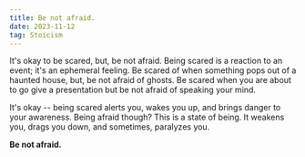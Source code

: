```yaml
---
title: Be not afraid.
date: 2023-11-12
tag: Stoicism
---
```


It's okay to be scared, but, be not afraid. Being scared is a reaction to an event; it's an ephemeral feeling. 
Be scared of when something pops out of a haunted house, but, be not afraid of ghosts. Be scared when you are 
about to go give a presentation but be not afraid of speaking your mind. 

It's okay -- being scared alerts you, wakes you up, and brings danger to your awareness. Being afraid though? 
This is a state of being. It weakens you, drags you down, and sometimes, paralyzes you. 

**Be not afraid.**
